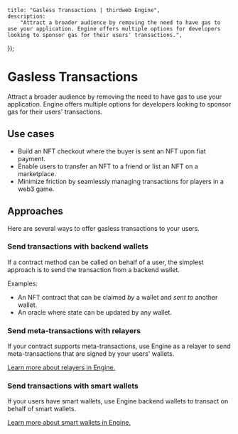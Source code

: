
	title: "Gasless Transactions | thirdweb Engine",
	description:
		"Attract a broader audience by removing the need to have gas to use your application. Engine offers multiple options for developers looking to sponsor gas for their users' transactions.",
});

# Gasless Transactions

Attract a broader audience by removing the need to have gas to use your application. Engine offers multiple options for developers looking to sponsor gas for their users' transactions.

## Use cases

- Build an NFT checkout where the buyer is sent an NFT upon fiat payment.
- Enable users to transfer an NFT to a friend or list an NFT on a marketplace.
- Minimize friction by seamlessly managing transactions for players in a web3 game.

## Approaches

Here are several ways to offer gasless transactions to your users.

### Send transactions with backend wallets

If a contract method can be called on behalf of a user, the simplest approach is to send the transaction from a backend wallet.

Examples:

- An NFT contract that can be claimed _by_ a wallet and _sent to_ another wallet.
- An oracle where state can be updated by any wallet.

### Send meta-transactions with relayers

If your contract supports meta-transactions, use Engine as a relayer to send meta-transactions that are signed by your users' wallets.

[Learn more about relayers in Engine.](/engine/features/relayers)

### Send transactions with smart wallets

If your users have smart wallets, use Engine backend wallets to transact on behalf of smart wallets.

[Learn more about smart wallets in Engine.](/engine/features/smart-wallets)
